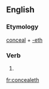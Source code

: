 ==English==

===Etymology===
[[conceal]] + [[-eth]]

===Verb===
{{infl|en|verb form}}

# {{archaic third-person singular of|conceal}}

[[fr:concealeth]]